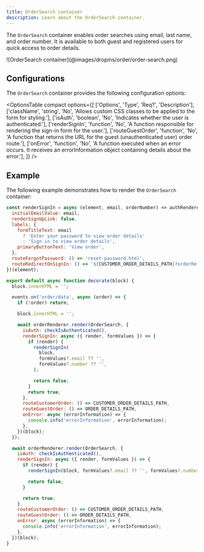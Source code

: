 ```yaml
---
title: OrderSearch container
description: Learn about the OrderSearch container.
---
```



The `OrderSearch` container enables order searches using email, last name, and order number. It is available to both guest and registered users for quick access to order details.

<Diagram caption="OrderSearch container">
  ![OrderSearch  container](@images/dropins/order/order-search.png)
</Diagram>

## Configurations

The `OrderSearch` container provides the following configuration options:

<OptionsTable
compact
    options={[
        ['Options', 'Type', 'Req?', 'Description'],
        ['className', 'string', 'No', 'Allows custom CSS classes to be applied to the form for styling.'],
        ['isAuth', 'boolean', 'No', 'Indicates whether the user is authenticated.'],
        ['renderSignIn', 'function', 'No', 'A function responsible for rendering the sign-in form for the user.'],
        ['routeGuestOrder', 'function', 'No', 'A function that returns the URL for the guest (unauthenticated user) order route.'],
        ['onError', 'function', 'No', 'A function executed when an error occurs. It receives an errorInformation object containing details about the error.'],
    ]}
/>

## Example

The following example demonstrates how to render the `OrderSearch` container:

```javascript
const renderSignIn = async (element, email, orderNumber) => authRenderer.render(SignIn, {
  initialEmailValue: email,
  renderSignUpLink: false,
  labels: {
    formTitleText: email
      ? 'Enter your password to view order details'
      : 'Sign in to view order details',
    primaryButtonText: 'View order',
  },
  routeForgotPassword: () => 'reset-password.html',
  routeRedirectOnSignIn: () => `${CUSTOMER_ORDER_DETAILS_PATH}?orderRef=${orderNumber}`,
})(element);

export default async function decorate(block) {
  block.innerHTML = '';

  events.on('order/data', async (order) => {
    if (!order) return;

    block.innerHTML = '';

    await orderRenderer.render(OrderSearch, {
      isAuth: checkIsAuthenticated(),
      renderSignIn: async ({ render, formValues }) => {
        if (render) {
          renderSignIn(
            block,
            formValues?.email ?? '',
            formValues?.number ?? '',
          );

          return false;
        }
        return true;
      },
      routeCustomerOrder: () => CUSTOMER_ORDER_DETAILS_PATH,
      routeGuestOrder: () => ORDER_DETAILS_PATH,
      onError: async (errorInformation) => {
        console.info('errorInformation', errorInformation);
      },
    })(block);
  });

  await orderRenderer.render(OrderSearch, {
    isAuth: checkIsAuthenticated(),
    renderSignIn: async ({ render, formValues }) => {
      if (render) {
        renderSignIn(block, formValues?.email ?? '', formValues?.number ?? '');

        return false;
      }

      return true;
    },
    routeCustomerOrder: () => CUSTOMER_ORDER_DETAILS_PATH,
    routeGuestOrder: () => ORDER_DETAILS_PATH,
    onError: async (errorInformation) => {
      console.info('errorInformation', errorInformation);
    },
  })(block);
}
```
